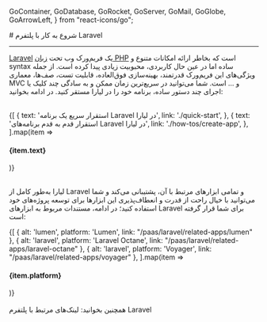 
  GoContainer,
  GoDatabase,
  GoRocket,
  GoServer,
  GoMail,
  GoGlobe,
  GoArrowLeft,
} from "react-icons/go";


<Layout>
<Head>
<title>مستندات شروع به کار با Laravel - لیارا</title>
<meta property="og:title" content="مستندات خدمات رایانش ابری لیارا" />
<meta property="og:description" content="مستندات مربوط به شروع به کار در پلتفرم Laravel در لیارا"  />
</Head>
# شروع به کار با پلتفرم Laravel
<hr className="mb-2" />

<a href="https://laravel.com/" className="text-[#2196f3] ">Laravel</a> یک فریم‌ورک وب تحت <a href="/paas/php/getting-started" className="text-[#2196f3] ">زبان PHP</a> است که بخاطر ارائه امکانات متنوع و syntax ساده اما در عین حال کاربردی،
محبوبیت زیادی پیدا کرده است. از جمله ویژگی‌های این فریم‌ورک قدرتمند، بهینه‌سازی فوق‌العاده، قابلیت تست، صف‌ها، معماری MVC و ... است. 
 شما می‌توانید در سریع‌ترین زمان ممکن و به سادگی چند کلیک یا اجرای چند دستور ساده، برنامه خود را در لیارا مستقر کنید. در ادامه بخوانید:

<br />

<div className="grid md:grid-cols-2 gap-4">
            {[
    {
      text: 'استقرار سریع یک برنامه Laravel در لیارا',
      link: './quick-start',
    },
    {
      text: 'استقرار قدم به قدم برنامه‌های Laravel در لیارا',
      link: './how-tos/create-app',
    },
  ].map(item =>
              <Link href={item.link}>
                <Card className="flex cursor-pointer w-full items-center justify-between">
                  <div className="flex items-center gap-3">
                    <h4>
                      {item.text}
                    </h4>
                  </div>
                  <GoArrowLeft className="ml-1" />
                </Card>
              </Link>
            )}
          </div>

<br />

لیارا به‌طور کامل از Laravel و تمامی ابزارهای مرتبط با آن، پشتیبانی می‌کند و شما می‌توانید با خیال راحت از قدرت و انعطاف‌پذیری این ابزارها برای توسعه پروژه‌های خود استفاده کنید؛
در ادامه، مستندات مربوط به ابزارهای Laravel برای شما قرار گرفته است:
<br />

<div className="grid md:grid-cols-2 gap-4">
            {[
    { alt: 'lumen', platform: 'Lumen', link: "/paas/laravel/related-apps/lumen" },
    { alt: 'laravel', platform: 'Laravel Octane', link: "/paas/laravel/related-apps/laravel-octane" },
    { alt: 'laravel', platform: 'Voyager', link: "/paas/laravel/related-apps/voyager" },
  ].map(item =>
              <Link href={item.link}>
                <Card className="flex cursor-pointer w-full items-center justify-between">
                  <div className="flex items-center gap-3">
                    <div className="w-[40px] p-1  bg-[#333] rounded-lg">
                      <PlatformIcon platform={item.alt} />
                    </div>
                    <h4>
                      {item.platform}
                    </h4>
                  </div>
                  <GoArrowLeft className="ml-1" />
                </Card>
              </Link>
            )}
          </div>
<br />

<Alert variant="success">
همچنین بخوانید:
<Link href='./related-links' className="text-[#2196f3] ">
 لینک‌های مرتبط با پلتفرم Laravel
</Link>
</Alert>
<br />

</Layout>